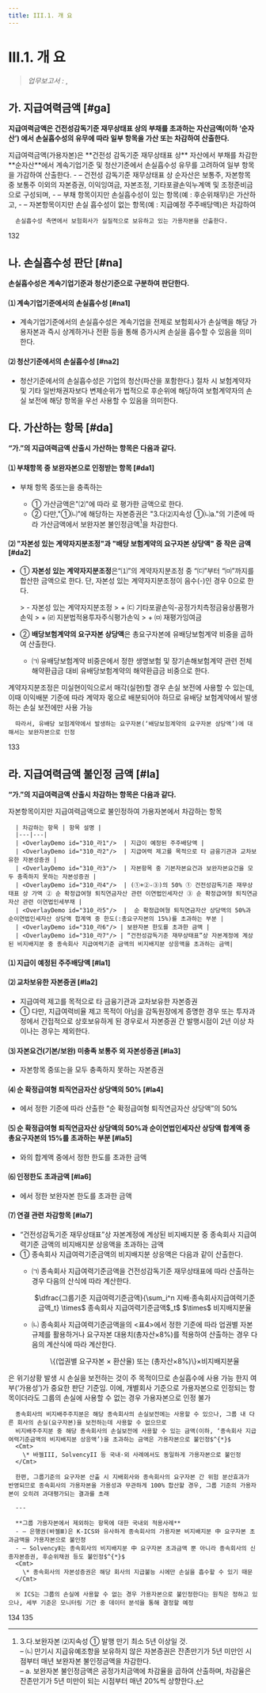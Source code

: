 ```yaml
---
title: III.1. 개 요
---
```

# III.1. 개 요

> _업무보고서 :_ <OverlayDemo id ="AI717"/>, <OverlayDemo id ="AI718"/>

## 가. 지급여력금액 [#ga]
**지급여력금액은 건전성감독기준 재무상태표 상의 부채를 초과하는 자산금액(이하 ‘순자산’) 에서 손실흡수성의 유무에 따라 일부 항목을 가산 또는 차감하여 산출한다.**

<Accordion  activeIndex={[]}>
<AccordionTab header="가용자본 산출 개요 (2023 금융감독개론)">
      지급여력금액(가용자본)은 **건전성 감독기준 재무상태표 상** 자산에서 부채를 차감한 **순자산**에서 계속기업기준 및 청산기준에서 손실흡수성 유무를 고려하여 일부 항목을 가감하여 산출한다.
      - – 건전성 감독기준 재무상태표 상 순자산은 보통주, 자본항목 중 보통주 이외의 자본증권, 이익잉여금, 자본조정, 기타포괄손익누계액 및 조정준비금으로 구성되며,
      - – 부채 항목이지만 손실흡수성이 있는 항목(예 : 후순위채무)은 가산하고,
      - – 자본항목이지만 손실 흡수성이 없는 항목(예 : 지급예정 주주배당액)은 차감하여

      손실흡수성 측면에서 보험회사가 실질적으로 보유하고 있는 가용자본을 산출한다.
</AccordionTab>
</Accordion>

<Cl>132</Cl>

## 나. 손실흡수성 판단 [#na]
**손실흡수성은 계속기업기준과 청산기준으로 구분하여 판단한다.**

#### ⑴ 계속기업기준에서의 손실흡수성 [#na1]
- 계속기업기준에서의 손실흡수성은 계속기업을 전제로 보험회사가 손실액을 해당 가용자본과 즉시 상계하거나 전환 등을 통해 <OverlayDemo id="가용성" /> 증가시켜 손실을 흡수할 수 있음을 의미한다.

#### ⑵ 청산기준에서의 손실흡수성 [#na2]
- 청산기준에서의 손실흡수성은 기업의 청산(파산을 포함한다.) 절차 시 보험계약자 및 기타 일반채권자보다 변제순위가 법적으로 후순위에 해당하여 보험계약자의 손실 보전에 해당 항목을 우선 사용할 수 있음을 의미한다.


## 다. 가산하는 항목 [#da]
**“가.”의 지급여력금액 산출시 가산하는 항목은 다음과 같다.**

#### ⑴ 부채항목 중 보완자본으로 인정받는 항목 [#da1]
- 부채 항목 중<OverlayDemo id="330_나"/>또는<OverlayDemo id="330_다"/>을 충족하는 <OverlayDemo id="자본증권" />
  - ① 가산금액은<OverlayDemo id="224_가"/>"⑵"에 따라 <OverlayDemo id="공정가치"/>로 평가한 금액으로 한다.
  - ② 다만,<OverlayDemo id="330_다2" />"①㈁”에 해당하는 자본증권은 "3.다⑵지속성 ①㈁a."의 기준에 따라 가산금액에서 보완자본 불인정금액[^1]을 차감한다.
       
  [^1]: 3.다.보완자본 ⑵지속성 ① 발행 만기 최소 5년 이상일 것.<br/> – ㈁ 만기시 지급유예조항을 보유하지 않은 자본증권은 잔존만기가 5년 미만인 시점부터 매년 보완자본 불인정금액을 차감한다.<br/> – a. 보완자본 불인정금액은 공정가치금액에 차감율을 곱하여 산출하며, 차감율은 잔존만기가 5년 미만이 되는 시점부터 매년 20%씩 상향한다.


#### ⑵ "자본성 있는 계약자지분조정"과 "배당 보험계약의 요구자본 상당액" 중 작은 금액 [#da2]
- ① **자본성 있는 계약자지분조정**은<OverlayDemo id="224_다"/>“⑴”의 계약자지분조정 중 “㈂”부터 “㈄”까지를 합산한 금액으로 한다. 단, 자본성 있는 계약자지분조정이 음수(-)인 경우 0으로 한다.

  <Cmt>
    > - 자본성 있는 계약자지분조정
    >   + ㈂ 기타포괄손익-공정가치측정금융상품평가손익
    >   + ㈃ 지분법적용투자주식평가손익
    >   + ㈄ 재평가잉여금
  </Cmt>

- ② **배당보험계약의 요구자본 상당액**은 총요구자본에 유배당보험계약 비중을 곱하여 산출한다.
  - ㈀ 유배당보험계약 비중은<OverlayDemo id="320_다3"/>에서 정한 생명보험 및 장기손해보험계약 관련 전체 해약환급금 대비 유배당보험계약의 해약환급금 비중으로 한다.

<Accordion  activeIndex={[]}>
<AccordionTab header="계약자지분조정 內 배당보험계약의 요구자본 상당액을 보완자본으로 분류하는 근거">
      계약자지분조정은 미실현이익으로서 매각(실현)할 경우 손실 보전에 사용할 수 있는데, 이때 이익배분 기준에 따라 계약자 몫으로 배분되어야 하므로 유배당 보험계약에서 발생하는 손실 보전에만 사용 가능

      따라서, 유배당 보험계약에서 발생하는 요구자본(‘배당보험계약의 요구자본 상당액’)에 대해서는 보완자본으로 인정
</AccordionTab>
</Accordion>

<Cl>133</Cl>

## 라. 지급여력금액 불인정 금액 [#la]
**“가.”의 지급여력금액 산출시 차감하는 항목은 다음과 같다.**

<Accordion  activeIndex={[]}>
<AccordionTab header="지급여력금액 불인정 항목 (차감하는 항목)">
    자본항목이지만 지급여력금액으로 불인정하여 가용자본에서 차감하는 항목

      | 차감하는 항목 | 항목 설명 |
      |---|---|
      | <OverlayDemo id="310_라1"/>  | 지급이 예정된 주주배당액 |
      | <OverlayDemo id="310_라2"/>  | 지급여력 제고를 목적으로 타 금융기관과 교차보유한 자본성증권 |
      | <OverlayDemo id="310_라3"/>  | 자본항목 중 기본자본요건과 보완자본요건을 모두 충족하지 못하는 자본성증권 |
      | <OverlayDemo id="310_라4"/>  | (①+②-③)의 50% ① 건전성감독기준 재무상태표 상 가액 ② 순 확정급여형 퇴직연금자산 관련 이연법인세자산 ③ 순 확정급여형 퇴직연금자산 관련 이연법인세부채 |
      | <OverlayDemo id="310_라5"/>  |  순 확정급여형 퇴직연금자산 상당액의 50%과 순이연법인세자산 상당액 합계액 중 한도(:총요구자본의 15%)를 초과하는 부분 |
      | <OverlayDemo id="310_라6"/> | 보완자본 한도를 초과한 금액 |
      | <OverlayDemo id="310_라7"/> | “건전성감독기준 재무상태표”상 자본계정에 계상된 비지배지분 중 종속회사 지급여력기준 금액의 비지배지분 상응액을 초과하는 금액|

</AccordionTab>
</Accordion>

#### ⑴ 지급이 예정된 주주배당액 [#la1]

#### ⑵ 교차보유한 자본증권 [#la2]
- 지급여력 제고를 목적으로 타 금융기관과 교차보유한 자본증권
- ① 다만, 지급여력비율 제고 목적이 아님을 감독원장에게 증명한 경우 또는 투자과정에서 간접적으로 상호보유하게 된 경우로서 자본증권 간 발행시점이 2년 이상 차이나는 경우는 제외한다.

#### ⑶ 자본요건(기본/보완) 미충족 보통주 외 자본성증권 [#la3]
- 자본항목 중<OverlayDemo id="330_나"/>또는<OverlayDemo id="330_다"/>을 모두 충족하지 못하는 자본증권

#### ⑷ 순 확정급여형 퇴직연금자산 상당액의 50% [#la4]
- <OverlayDemo id="320_다5"/>에서 정한 기준에 따라 산출한 “순 확정급여형 퇴직연금자산 상당액”의 50%

#### ⑸ 순 확정급여형 퇴직연금자산 상당액의 50%과 순이연법인세자산 상당액 합계액 중 총요구자본의 15%를 초과하는 부분 [#la5]
- <OverlayDemo id="320_다5"/>와<OverlayDemo id="320_다6"/>의 합계액 중<OverlayDemo id="320_다7"/>에서 정한 한도를 초과한 금액

#### ⑹ 인정한도 초과금액 [#la6]
- <OverlayDemo id="320_마"/>에서 정한 보완자본 한도를 초과한 금액

#### ⑺ 연결 관련 차감항목 [#la7]
- “건전성감독기준 재무상태표”상 자본계정에 계상된 비지배지분 중 종속회사 지급여력기준 금액의 비지배지분 상응액을 초과하는 금액
- ① 종속회사 지급여력기준금액의 비지배지분 상응액은 다음과 같이 산출한다.
  - ㈀ 종속회사 지급여력기준금액을 건전성감독기준 재무상태표에 따라 산출하는 경우 다음의 산식에 따라 계산한다.
    <Math>
    <center>
    $\dfrac{그룹기준 지급여력기준금액}{\sum_i^n 지배·종속회사지급여력기준금액_t} \times$ 종속회사 지급여력기준금액$_t$ $\times$ 비지배지분율
    </center>
    </Math>

  - ㈁ 종속회사 지급여력기준금액을<OverlayDemo id="418"/>의 \<표4>에서 정한 기준에 따라 업권별 자본 규제를 활용하거나 요구자본 대용치(총자산×8%)를 적용하여 산출하는 경우 다음의 계산식에 따라 계산한다.
    <Math>
    <center>
    \{(업권별 요구자본 × 환산율) 또는 (총자산×8%)\}×비지배지분율
    </center>
      </Math>

<Accordion  activeIndex={[]}>
<AccordionTab header="<표4> 종속회사 및 관계회사의 요구자본 산출방법">
     <CenterImg src ="/kics/table4.png" caption="<표4> 종속회사 및 관계회사의 요구자본 산출방법" />
</AccordionTab>
<AccordionTab header="비지배지분 중 종속회사 지급여력기준금액의 비지배지분 상응액을 초과하는 금액은 가용자본으로 인정하지 않는 이유">
      <OverlayDemo id="가용자본" />은 위기상황 발생 시 손실을 보전하는 것이 주 목적이므로 손실흡수에 사용 가능 한지 여부(‘가용성’)가 중요한 판단 기준임.
      이에, 개별회사 기준으로 가용자본으로 인정되는 항목이더라도 그룹의 손실에 사용할 수 없는 경우 가용자본으로 인정 불가

      종속회사의 비지배주주지분은 해당 종속회사의 손실보전에는 사용할 수 있으나, 그룹 내 다른 회사의 손실(요구자본)을 보전하는데 사용할 수 없으므로
      비지배주주지분 중 해당 종속회사의 손실보전에 사용할 수 있는 금액(이하, ‘종속회사 지급 여력기준금액의 비지배지분 상응액’)을 초과하는 금액은 가용자본으로 불인정$^{*}$
      <Cmt>
        \* 바젤III, SolvencyII 등 국내·외 사례에서도 동일하게 가용자본으로 불인정
      </Cmt>

      한편, 그룹기준의 요구자본 산출 시 지배회사와 종속회사의 요구자본 간 위험 분산효과가 반영되므로 종속회사의 가용자본을 가용성과 무관하게 100% 합산할 경우, 그룹 기준의 가용자본이 오히려 과대평가되는 결과를 초래

      ---

      **그룹 가용자본에서 제외하는 항목에 대한 국내외 적용사례**
      - – 은행권(바젤Ⅲ)은 K-ICS와 유사하게 종속회사의 가용자본 비지배지분 中 요구자본 초과금액을 가용자본으로 불인정
      - – SolvencyⅡ는 종속회사의 비지배지분 中 요구자본 초과금액 뿐 아니라 종속회사의 신종자본증권, 후순위채권 등도 불인정$^{*}$
      <Cmt>
        \* 종속회사의 자본성증권은 해당 회사의 지급불능 시에만 손실을 흡수할 수 있기 때문
      </Cmt>

      ※ ICS는 그룹의 손실에 사용할 수 없는 경우 가용자본으로 불인정한다는 원칙은 정하고 있으나, 세부 기준은 모니터링 기간 중 데이터 분석을 통해 결정할 예정
</AccordionTab>
</Accordion>

<Cl>134</Cl>
<Cl>135</Cl>
